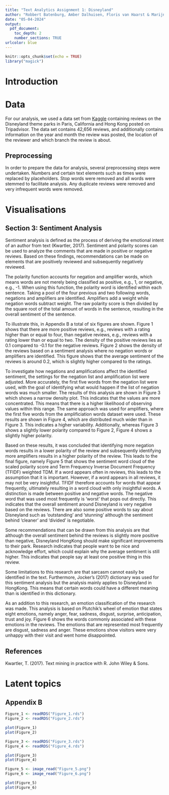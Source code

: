 ---
title: "Text Analytics Assignment 1: Disneyland"
author: "Robbert Batenburg, Amber Dalhuisen, Floris van Haarst & Marijn van der Werff"
date: "05-04-2024"
output: 
  pdf_document:
    toc_depth: 2
    number_sections: TRUE
urlcolor: blue
---

```{r setup, include=FALSE}
knitr::opts_chunk$set(echo = TRUE)
library("magick")
```

# Introduction

# Data
For our analysis, we used a data set from [Kaggle](https://www.kaggle.com/datasets/arushchillar/disneyland-reviews) containing reviews on the Disneyland theme parks in Paris, California and Hong Kong posted on Tripadvisor. The data set contains 42,656 reviews, and additionally contains information on the year and month the review was posted, the location of the reviewer and which branch the review is about.

## Preprocessing
In order to prepare the data for analysis, several preprocessing steps were undertaken. Numbers and certain text elements such as times were replaced by placeholders. Stop words were removed and all words were stemmed to facilitate analysis. Any duplicate reviews were removed and very infrequent words were removed.

# Visualisations

## Section 3: Sentiment Analysis
Sentiment analysis is defined as the process of deriving the emotional intent of an author from text (Kwartler, 2017). Sentiment and polarity scores can be used to analyze the comments that are made in positive or negative reviews. Based on these findings, recommendations can be made on elements that are positively reviewed and subsequently negatively reviewed. 

The polarity function accounts for negation and amplifier words, which means words are not merely being classified as positive, e.g., 1, or negative, e.g., -1. When using this function, the polarity word is identified within each sentence. Taking a pool of the four previous and two following words, negations and amplifiers are identified. Amplifiers add a weight while negation words subtract weight. The raw polarity score is then divided by the square root of the total amount of words in the sentence, resulting in the overall sentiment of the sentence.

To illustrate this, in Appendix B a total of six figures are shown. Figure 1 shows that there are more positive reviews, e.g., reviews with a rating higher than or equal to four, than negative reviews, e.g., reviews with a rating lower than or equal to two.  The density of the positive reviews lies as 0.1 compared to -0.1 for the negative reviews. Figure 2 shows the density of the reviews based on a sentiment analysis where no negation words or amplifiers are identified. This figure shows that the average sentiment of the reviews is around 0.2, which is slightly higher compared to the ratings. 

To investigate how negations and amplifications affect the identified sentiment, the settings for the negation list and amplification list were adjusted. More accurately, the first five words from the negation list were used, with the goal of identifying what would happen if the list of negation words was much smaller. The results of this analysis are shown in Figure 3 which shows a narrow density plot. This indicates that the values are more concentrated. This means that there is a higher likelihood of observing values within this range. The same approach was used for amplifiers, where the first five words from the amplificiation words dataset were used. These results are shown in Figure 4, which are distributed much wider than in Figure 3. This indicates a higher variability. Additionally, whereas Figure 3 shows a slightly lower polarity compared to Figure 2, Figure 4 shows a slightly higher polarity. 

Based on these results, it was concluded that identifying more negation words results in a lower polarity of the review and subsequently identifying more amplifiers results in a higher polarity of the review. This leads to the final figure, namely Figure 5 that shows the sentiment word cloud of the scaled polarity score and Term Frequency Inverse Document Frequency (TFIDF) weighted TDM. If a word appears often in reviews, this leads to the assumption that it is important. However, if a word appears in all reviews, it may not be very insightful. TFIDF therefore accounts for words that appear frequently, ultimately resulting in a word cloud with only insightful words. A distinction is made between positive and negative words. The negative word that was used most frequently is 'worst' that pops out directly. This indicates that the overall sentiment around Disneyland is very negative based on the reviews. There are also some positive words to say about Disneyland such as 'outstanding' and 'stunning' although the sentiment behind 'cleaner' and 'divided' is negotiable.

Some recommendations that can be drawn from this analysis are that although the overall sentiment behind the reviews is slightly more positive than negative, Disneyland HongKong should make significant improvements to their park. Research indicates that people want to be nice and acknowledge effort, which could explain why the average sentiment is still higher. This indicates that people say at least one positive thing in this review. 

Some limitations to this research are that sarcasm cannot easily be identified in the text. Furthermore, Jocker's (2017) dictionary was used for this sentiment analysis but the analysis mainly applies to Disneyland in HongKong. This means that certain words could have a different meaning than is identified in this dictionary.


As an addition to this research, an emotion classification of the research was made. This analysis is based on Plutchik’s wheel of emotion that states eight emotions, namely anger, fear, sadness, disgust, surprise, anticipation, trust and joy. Figure 6 shows the words commonly associated with these emotions in the reviews. The emotions that are represented most frequently are disgust, sadness and anger. These emotions show visitors were very unhappy with their visit and went home disappointed.


## References
Kwartler, T. (2017). Text mining in practice with R. John Wiley & Sons.

# Latent topics


## Appendix B
```{r, echo = F, message = F, fig.show = "hold", out.width = "50%"}
Figure_1 <- readRDS("Figure_1.rds")
Figure_2 <- readRDS("Figure_2.rds")

plot(Figure_1)
plot(Figure_2)
```

```{r, echo = F, message = F, fig.show = "hold", out.width = "50%"}
Figure_3 <- readRDS("Figure_3.rds")
Figure_4 <- readRDS("Figure_4.rds")

plot(Figure_3)
plot(Figure_4)

```

```{r, echo = F, message = F, fig.show = "hold", out.width = "50%"}

Figure_5 <- image_read("Figure_5.png")
Figure_6 <- image_read("Figure_6.png")

plot(Figure_5)
plot(Figure_6)


```

